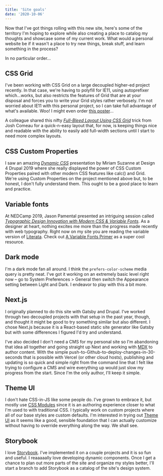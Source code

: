 ```yaml
---
title: 'Site goals'
date: '2020-10-06'
---
```


Now that I've got things rolling with this new site, here's some of the territory I'm hoping to explore while also creating a place to catalog my thoughts and showcase some of my current work. What would a personal website be if it wasn't a place to try new things, break stuff, and learn something in the process?

In no particular order...

## CSS Grid
I've been working with CSS Grid on a large decoupled higher-ed project recently. In that case, we're having to polyfill for IE11, using autoprefixer which...works, but also restricts the features of Grid that are at your disposal and forces you to write your Grid styles rather verbosely. I'm not worried about IE11 with this personal project, so I can take full advantage of what's available. Woo! I might even order [this poster](https://css-tricks.com/product/css-grid-poster/)...

A colleague shared this nifty [_Full-Bleed Layout Using CSS Grid_](https://joshwcomeau.com/css/full-bleed/) trick from Josh Comeau for a quick-n-easy layout that, for now, is keeping things nice and readable with the ability to easily add full-width sections until I start to need more complex layouts.

## CSS Custom Properties
I saw an amazing [_Dynamic CSS_](https://youtu.be/g9xqI6YWpvE) presentation by Miriam Suzanne at Design 4 Drupal 2019 where she really displayed the power of CSS Custom Properties paired with other modern CSS features like calc() and Grid. We're using Custom Properties on the project mentioned above but, to be honest, I don't fully understand them. This ought to be a good place to learn and practice.

## Variable fonts
At NEDCamp 2019, Jason Pamental presented an intriguing session called [_Typographic Design Innovation with Modern CSS & Variable Fonts_](https://www.youtube.com/watch?v=UoAnMhQag-8&list=PLgfWMnl57dv5MzfALebolOvmdRbxFDFc7&index=20). As a designer at heart, nothing excites me more than the progress made recently with web typography. Right now on my site you are reading the variable version of [Literata](https://fonts.google.com/specimen/Literata). Check out [A Variable Fonts Primer](https://variablefonts.io/) as a super cool resource.

## Dark mode
I'm a dark mode fan all around. I think the `prefers-color-scheme` media query is pretty neat. I've got it working on an extremely basic level right now – go to System Preferences > General then switch the Appearance setting between Light and Dark. I endeavor to play with this a bit more.

## Next.js
I originally planned to do this site with Gatsby and Drupal. I've worked through two decoupled projects with that setup in the past year, though, and thought it might be good to try something similar but also different. I chose Next.js because it is a React-based static site generator like Gatsby but with some differences I figured I'd try and understand.

I've also decided I don't need a CMS for my personal site so I'm abandoning that idea all together and going straight up Next and working with [MDX](https://mdxjs.com/) to author content. With the simple push-to-Github-to-deploy-changes-in-30-seconds that is possible with Vercel (or other cloud hosts), publishing and updating is so quick and simple right from the command line that I felt like trying to configure a CMS and wire everything up would just slow my progress from the start. Since I'm the only author, I'll keep it simple.

## Theme UI
I don't hate CSS-in-JS like some people do. I've grown to embrace it, but mostly use [CSS Modules](https://css-tricks.com/css-modules-part-1-need/) since it is an authoring experience closer to what I'm used to with traditional CSS. I typically work on custom projects where all of our base styles are custom defaults. I'm interested in trying out [Theme UI](https://theme-ui.com/home/) as it seems like a good, sensible foundation that I can actually customize without having to override everything along the way. We shall see.

## Storybook
I love [Storybook](https://storybook.js.org/). I've implemented it on a couple projects and it is so fun and useful. I reaaaaally love developing dynamic components. Once I get a chance to plan out more parts of the site and organize my styles better, I'll start a branch to add Storybook as a catalog of the site's design system.